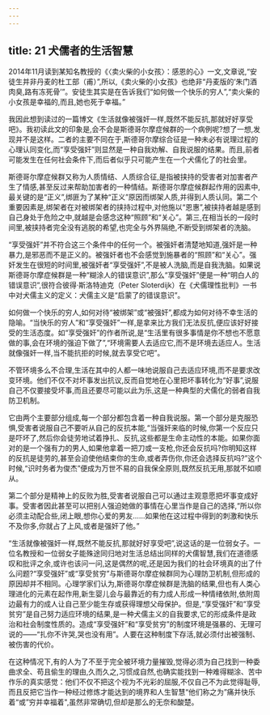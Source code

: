 ```yaml
---
---
---
```

title: 21 犬儒者的生活智慧
---



2014年11月读到某知名教授的《〈卖火柴的小女孩〉：感恩的心》一文,文章说,“安徒生并非丹麦的杜工部（甫）”,所以,《卖火柴的小女孩》也绝非“丹麦版的‘朱门酒肉臭,路有冻死骨’”。安徒生其实是在告诉我们“如何做一个快乐的穷人”,“卖火柴的小女孩是幸福的,而且,她也死于幸福。”

我因此想到读过的一篇博文《生活就像被强奸一样,既然不能反抗,那就好好享受吧》。我初读此文的印象是,会不会是斯德哥尔摩症候群的一个病例呢?想了一想,发现并不是这样。二者的主要不同在于,斯德哥尔摩综合征是一种未必有说理过程的心理认同变化,而“享受强奸”则显然是一种自我劝解、自我说服的结果。而且,前者可能发生在任何社会条件下,而后者似乎只可能产生在一个犬儒化了的社会里。

斯德哥尔摩症候群又称为人质情结、人质综合征,是指被挟持的受害者对加害者产生了情感,甚至反过来帮助加害者的一种情结。斯德哥尔摩症候群起作用的因素中,最关键的是“正义”,绑匪为了某种“正义”原因而绑架人质,并得到人质认同。第二个重要因素是,绑架者在对被绑架者的挟持过程中,对他施以“恩惠”,被挟持者越是感到自己身处于危险之中,就越是会感念这种“照顾”和“关心”。第三,在相当长的一段时间里,被挟持者完全没有逃脱的希望,也完全与外界隔绝,不断受到绑架者的洗脑。

“享受强奸”并不符合这三个条件中的任何一个。被强奸者清楚地知道,强奸是一种暴力,是邪恶而不是正义的。被强奸者也不会感觉到施暴者的“照顾”和“关心”。强奸发生在很短的时间里,被强奸者“享受强奸”,不是被人洗脑,而是自我洗脑。如果说斯德哥尔摩症候群是一种“糊涂人的错误意识”,那么“享受强奸”便是一种“明白人的错误意识”,很符合彼得·斯洛特迪克（Peter Sloterdijk）在《犬儒理性批判》一书中对犬儒主义的定义：犬儒主义是“启蒙了的错误意识”。

如何做一个快乐的穷人,如何对待“被绑架”或“被强奸”,都成为如何对待不幸生活的隐喻。“当快乐的穷人”和“享受强奸”一样,是拿来比方我们无法反抗,便应该好好接受的生活态度。如“享受强奸”的作者所说,是“生活里有很多事情是你不想也不愿意做的事,会在环境的强迫下做了”,“环境需要人去适应它,而不是环境去适应人。生活就像强奸一样,当不能抗拒的时候,就去享受它吧”。

不管环境多么不合理,生活在其中的人都一味地说服自己去适应环境,而不是要求改变环境。他们不仅不对坏事发出抗议,反而自觉地在心里把坏事转化为“好事”,说服自己不仅要接受坏事,而且还要尽可能以此为乐,这是一种典型的犬儒化的弱者自我防卫机制。

它由两个主要部分组成,每一个部分都包含着一种自我说服。第一个部分是克服恐惧,受害者说服自己不要听从自己的反抗本能,“当强奸来临的时候,你第一个反应只是吓坏了,然后你会徒劳地试着挣扎、反抗,这些都是生命主动性的本能。如果你面对的是一个强有力的男人,如果他拿着一把刀或一支枪,你还会反抗吗?你明知这样的反抗是徒劳的,甚至会迫使他结束你的生命,或者弄伤你,你还会选择反抗吗?”这个时候,“识时务者为俊杰”便成为万世不易的自我保全原则,既然反抗无用,那就不如顺从。

第二个部分是精神上的反败为胜,受害者说服自己可以通过主观意愿把坏事变成好事。受害者因此甚至可以把别人强迫她做的事情在心里当作是自己的选择,“所以你必须主动配合些,闭上眼,想你心爱的男友……如果他在这过程中得到的刺激和快乐不及你多,你就占了上风,或者是强奸了他。”

“生活就像被强奸一样,既然不能反抗,那就好好享受吧”,说这话的是一位弱女子。一位名教授和一位弱女子能殊途同归地对生活总结出同样的犬儒智慧,我们在道德感叹和批评之余,或许也该问一问,这是偶然的呢,还是因为我们的社会环境真的出了什么问题?“享受强奸”或“享受贫穷”与斯德哥尔摩症候群同为心理防卫机制,但形成的原因却并不相同。心理学家们认为,斯德哥尔摩症候群是洗脑的结果,但也有人类心理进化的元素在起作用,新生婴儿会与最靠近的有力成人形成一种情绪依附,依附周边最有力的成人让自己至少能生存或获得理想父母保护。但是,“享受强奸”和“享受贫穷”是自己努力适应环境的结果,是一种犬儒主义的自我要求,它的形成条件是政治和社会制度性质的。造成“享受强奸”和“享受贫穷”的制度环境是强暴的、无理可说的——“扎你不许哭,哭也没有用”。人要在这种制度下存活,就必须付出被强制、被伤害的代价。

在这种情况下,有的人为了不至于完全被环境力量摧毁,觉得必须为自己找到一种委曲求全、苟且偷生的理由,久而久之,习惯成自然,也确实能找到一种难得糊涂、苦中作乐的真实感觉：他们不仅不把这个视为不光彩的屈服,不仅自己不为此觉得耻辱,而且反把它当作一种经过修炼才能达到的境界和人生智慧“他们称之为”痛并快乐着“或”穷并幸福着",虽然非常确切,但却是那么的无奈和酸楚。